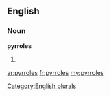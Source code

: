 ==English==

===Noun===
'''pyrroles'''

# {{plural of|[[pyrrole]]}}

[[Category:English plurals]]

[[ar:pyrroles]]
[[fr:pyrroles]]
[[my:pyrroles]]